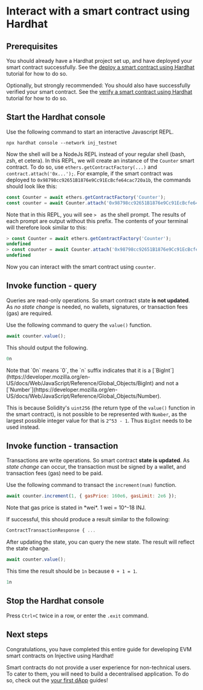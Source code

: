 # Interact with a smart contract using Hardhat

## Prerequisites

You should already have a Hardhat project set up, and have deployed your smart contract successfully.
See the [deploy a smart contract using Hardhat](./deploy-hardhat.md) tutorial for how to do so.

Optionally, but strongly recommended: You should also have successfully verified your smart contract.
See the [verify a smart contract using Hardhat](./verify-hardhat.md) tutorial for how to do so.

## Start the Hardhat console

Use the following command to start an interactive Javascript REPL.

```shell
npx hardhat console --network inj_testnet
```

Now the shell will be a NodeJs REPL instead of your regular shell (bash, zsh, et cetera).
In this REPL, we will create an instance of the `Counter` smart contract.
To do so, use `ethers.getContractFactory(...)` and `contract.attach('0x...');`.
For example, if the smart contract was deployed to `0x98798cc92651B1876e9Cc91EcBcfe64cac720a1b`, the commands should look like this:

```js
const Counter = await ethers.getContractFactory('Counter');
const counter = await Counter.attach('0x98798cc92651B1876e9Cc91EcBcfe64cac720a1b');
```

Note that in this REPL, you will see `> ` as the shell prompt.
The results of each prompt are output without this prefix.
The contents of your terminal will therefore look similar to this:

```js
> const Counter = await ethers.getContractFactory('Counter');
undefined
> const counter = await Counter.attach('0x98798cc92651B1876e9Cc91EcBcfe64cac720a1b');
undefined
```

Now you can interact with the smart contract using `counter`.

## Invoke function - query

Queries are read-only operations.
So smart contract state **is not updated**.
As *no state change* is needed, no wallets, signatures, or transaction fees (gas) are required.

Use the following command to query the `value()` function.

```js
await counter.value();
```

This should output the following.

```js
0n
```

<Callout icon="info" color="#07C1FF" iconType="regular">
Note that `0n` means `0`, the `n` suffix indicates that it is
a [`BigInt`](https://developer.mozilla.org/en-US/docs/Web/JavaScript/Reference/Global_Objects/BigInt)
and not a [`Number`](https://developer.mozilla.org/en-US/docs/Web/JavaScript/Reference/Global_Objects/Number).

This is because Solidity's `uint256` (the return type of the `value()` function in the smart contract),
is not possible to be represented with `Number`,
as the largest possible integer value for that is `2^53 - 1`.
Thus `BigInt` needs to be used instead.
</Callout>

## Invoke function - transaction

Transactions are write operations.
So smart contract **state is updated**.
As *state change* can occur, the transaction must be signed by a wallet, and transaction fees (gas) need to be paid.

Use the following command to transact the `increment(num)` function.

```js
await counter.increment(1, { gasPrice: 160e6, gasLimit: 2e6 });
```
<Callout icon="info" color="#07C1FF" iconType="regular">
Note that gas price is stated in *wei*.
1 wei = 10^-18 INJ.
</Callout>

If successful, this should produce a result similar to the following:

```js
ContractTransactionResponse { ...
```

After updating the state, you can query the new state.
The result will reflect the state change.

```js
await counter.value();
```

This time the result should be `1n` because `0 + 1 = 1`.

```js
1n
```

## Stop the Hardhat console

Press `Ctrl+C` twice in a row, or enter the `.exit` command.

## Next steps

Congratulations, you have completed this entire guide for developing EVM smart contracts on Injective using Hardhat!

Smart contracts do not provide a user experience for non-technical users.
To cater to them, you will need to build a decentralised application.
To do so, check out the [your first dApp](../dapps/README.md) guides!
